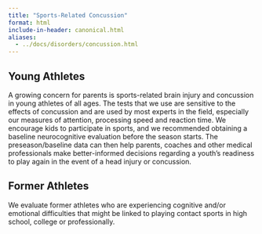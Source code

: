 ```yaml
---
title: "Sports-Related Concussion"
format: html
include-in-header: canonical.html
aliases:
  - ../docs/disorders/concussion.html
---
```


## Young Athletes

A growing concern for parents is sports-related brain injury and concussion in young athletes of all ages. The tests that we use are sensitive to the effects of concussion and are used by most experts in the field, especially our measures of attention, processing speed and reaction time. We encourage kids to participate in sports, and we recommended obtaining a baseline neurocognitive evaluation before the season starts. The preseason/baseline data can then help parents, coaches and other medical professionals make better-informed decisions regarding a youth’s readiness to play again in the event of a head injury or concussion.

## Former Athletes

We evaluate former athletes who are experiencing cognitive and/or emotional difficulties that might be linked to playing contact sports in high school, college or professionally.
